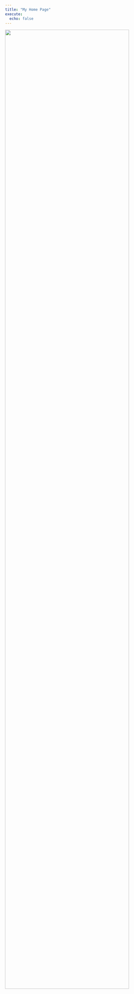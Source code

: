 ```yaml
---
title: "My Home Page"
execute: 
  echo: false
---
```




<img src="tutorial_files/figure-html/unnamed-chunk-4-1.png" width="90%" />